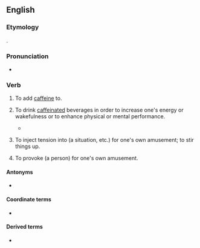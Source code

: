 ==English==

===Etymology===
{{suffix|en|caffeine|ate}}.

===Pronunciation===
* {{audio|en|En-au-caffeinate.ogg|Audio (AU)}}

===Verb===
{{en-verb}}

# {{lb|en|transitive}} To add [[caffeine]] to.
# {{lb|en|intransitive|slang}} To drink [[caffeinated]] beverages in order to increase one's energy or wakefulness or to enhance physical or mental performance.
#* {{quote-book|en|title=Overwatch|author=Marc Guggenheim|year=2014|passage=After he's '''caffeinated''', he makes the now familiar morning commute down George Washington Memorial Parkway to Langley.}}
# {{lb|en|transitive|slang}} To inject tension into (a situation, etc.) for one's own amusement; to stir things up.
# {{lb|en|transitive|slang}} To provoke (a person) for one's own amusement.

====Antonyms====
* {{l|en|decaffeinate}}

====Coordinate terms====
* {{l|en|hydrate}}

====Derived terms====
* {{l|en|caffeinator}}